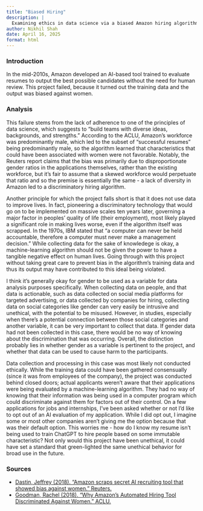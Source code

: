 ```yaml
---
title: "Biased Hiring"
description: |
  Examining ethics in data science via a biased Amazon hiring algorithm
author: Nikhil Shah
date: April 16, 2025
format: html
---
```


### Introduction

In the mid-2010s, Amazon developed an AI-based tool trained to evaluate resumes to output the best possible candidates without the need for human review. This project failed, because it turned out the training data and the output was biased against women.

### Analysis

This failure stems from the lack of adherence to one of the principles of data science, which suggests to "build teams with diverse ideas, backgrounds, and strengths." According to the ACLU, Amazon's workforce was predominantly male, which led to the subset of "successful resumes" being predominantly male, so the algorithm learned that characteristics that could have been associated with women were not favorable. Notably, the Reuters report claims that the bias was primarily due to disproportionate gender ratios in the applications themselves, rather than the existing workforce, but it's fair to assume that a skewed workforce would perpetuate that ratio and so the premise is essentially the same - a lack of diversity in Amazon led to a discriminatory hiring algorithm.

Another principle for which the project falls short is that it does not use data to improve lives. In fact, pioneering a discriminatory technology that would go on to be implemented on massive scales ten years later, governing a major factor in peoples' quality of life (their employment), most likely played a significant role in making lives worse, even if the algorithm itself was scrapped. In the 1970s, IBM stated that "a computer can never be held accountable, therefore a computer must never make a management decision." While collecting data for the sake of knowledege is okay, a machine-learning algorithm should not be given the power to have a tangible negative effect on human lives. Going through with this project without taking great care to prevent bias in the algorithm's training data and thus its output may have contributed to this ideal being violated.

I think it's generally okay for gender to be used as a variable for data analysis purposes specifically. When collecting data on people, and that data is actionable, such as data collected on social media platforms for targeted advertising, or data collected by companies for hiring, collecting data on social categories like gender can very easily be intrusive and unethical, with the potential to be misused. However, in studies, especially when there's a potential connection between those social categories and another variable, it can be very important to collect that data. If gender data had not been collected in this case, there would be no way of knowing about the discrimination that was occurring. Overall, the distinction probably lies in whether gender as a variable is pertinent to the project, and whether that data can be used to cause harm to the participants.

Data collection and processing in this case was most likely not conducted ethically. While the training data could have been gathered consensually (since it was from employees of the company), the project was conducted behind closed doors; actual applicants weren't aware that their applications were being evaluated by a machine-learning algorithm. They had no way of knowing that their information was being used in a computer program which could discriminate against them for factors out of their control. On a few applications for jobs and internships, I've been asked whether or not I'd like to opt out of an AI evaluation of my application. While I did opt out, I imagine some or most other companies aren't giving me the option because that was their default option. This worries me - how do I know my resume isn't being used to train ChatGPT to hire people based on some immutable characteristic? Not only would this project have been unethical, it could have set a standard that green-lighted the same unethical behavior for broad use in the future.

### Sources

 * [Dastin, Jeffrey (2018). "Amazon scraps secret AI recruiting tool that showed bias against women." Reuters.](https://www.reuters.com/article/us-amazon-com-jobs-automation-insight-idUSKCN1MK08G/)
 * [Goodman, Rachel (2018). "Why Amazon’s Automated Hiring Tool Discriminated Against Women." ACLU.](https://www.aclu.org/news/womens-rights/why-amazons-automated-hiring-tool-discriminated-against)
